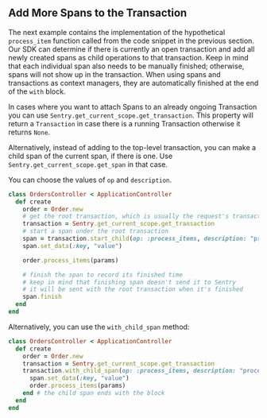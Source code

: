 ## Add More Spans to the Transaction

The next example contains the implementation of the hypothetical `process_item` function called from the code snippet in the previous section. Our SDK can determine if there is currently an open transaction and add all newly created spans as child operations to that transaction. Keep in mind that each individual span also needs to be manually finished; otherwise, spans will not show up in the transaction. When using spans and transactions as context managers, they are automatically finished at the end of the `with` block.

In cases where you want to attach Spans to an already ongoing Transaction you can use `Sentry.get_current_scope.get_transaction`. This property will return a `Transaction` in case there is a running Transaction otherwise it returns `None`.

Alternatively, instead of adding to the top-level transaction, you can make a child span of the current span, if there is one. Use `Sentry.get_current_scope.get_span` in that case.

You can choose the values of `op` and `description`.

```ruby
class OrdersController < ApplicationController
  def create
    order = Order.new
    # get the root transaction, which is usually the request's transaction
    transaction = Sentry.get_current_scope.get_transaction
    # start a span under the root transaction
    span = transaction.start_child(op: :process_items, description: "process order's items")
    span.set_data(:key, "value")

    order.process_items(params)

    # finish the span to record its finished time
    # keep in mind that finishing span doesn't send it to Sentry
    # it will be sent with the root transaction when it's finished
    span.finish
  end
end
```

Alternatively, you can use the `with_child_span` method:

```ruby
class OrdersController < ApplicationController
  def create
    order = Order.new
    transaction = Sentry.get_current_scope.get_transaction
    transaction.with_child_span(op: :process_items, description: "process order's items") do |span|
      span.set_data(:key, "value")
      order.process_items(params)
    end # the child span ends with the block
  end
end
```

